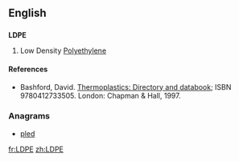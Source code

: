 ==English==

==={{initialism-old|en}}===
'''LDPE'''

# {{context|organic compound|lang=en}} Low Density [[polyethylene|Polyethylene]]

====References====
* Bashford, David.  [http://books.google.com/books?id=ycLq-EYaE0QC&dq=a.+schulman&source=gbs_navlinks_s Thermoplastics: Directory and databook]; ISBN 9780412733505. London: Chapman & Hall, 1997. 

===Anagrams===
* [[pled#English|pled]]

[[fr:LDPE]]
[[zh:LDPE]]